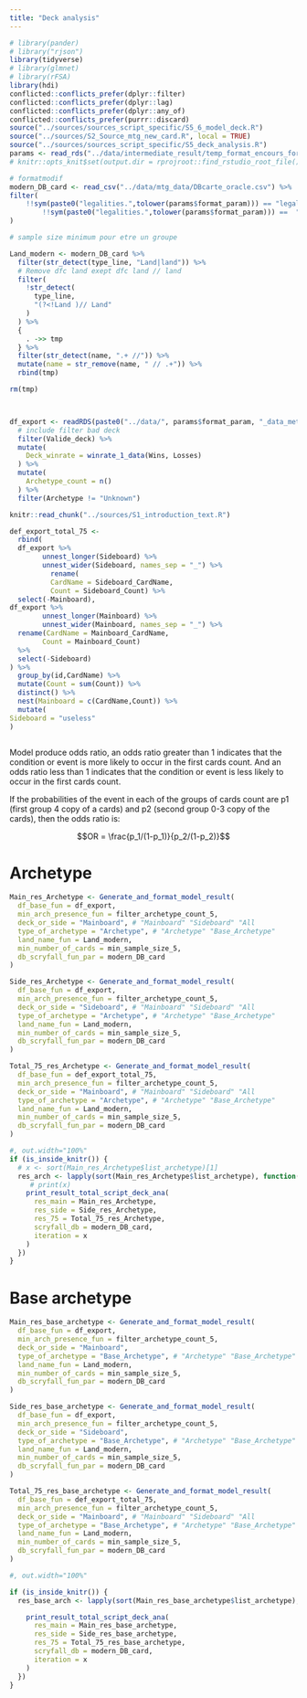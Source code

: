---
title: "Deck analysis"
---

```{r setup, include=FALSE, message = FALSE, warning = FALSE} 
# library(pander)
# library("rjson")
library(tidyverse)
# library(glmnet)
# library(rFSA)
library(hdi)
conflicted::conflicts_prefer(dplyr::filter)
conflicted::conflicts_prefer(dplyr::lag)
conflicted::conflicts_prefer(dplyr::any_of)
conflicted::conflicts_prefer(purrr::discard)
source("../sources/sources_script_specific/S5_6_model_deck.R")
source("../sources/S2_Source_mtg_new_card.R", local = TRUE)
source("../sources/sources_script_specific/S5_deck_analysis.R")
params <- read_rds("../data/intermediate_result/temp_format_encours_for_param.rds")
# knitr::opts_knit$set(output.dir = rprojroot::find_rstudio_root_file())

# formatmodif
modern_DB_card <- read_csv("../data/mtg_data/DBcarte_oracle.csv") %>%
filter(
    !!sym(paste0("legalities.",tolower(params$format_param))) == "legal" |
        !!sym(paste0("legalities.",tolower(params$format_param))) ==  "restricted"
)

# sample size minimum pour etre un groupe

Land_modern <- modern_DB_card %>%
  filter(str_detect(type_line, "Land|land")) %>%
  # Remove dfc land exept dfc land // land
  filter(
    !str_detect(
      type_line,
      "(?<!Land )// Land"
    )
  ) %>%
  {
    . ->> tmp
  } %>%
  filter(str_detect(name, ".+ //")) %>%
  mutate(name = str_remove(name, " // .+")) %>%
  rbind(tmp)

rm(tmp)



df_export <- readRDS(paste0("../data/", params$format_param, "_data_meta_en_cours.rds")) %>%
  # include filter bad deck
  filter(Valide_deck) %>%
  mutate(
    Deck_winrate = winrate_1_data(Wins, Losses)
  ) %>%
  mutate(
    Archetype_count = n()
  ) %>%
  filter(Archetype != "Unknown") 
```

```{r}
knitr::read_chunk("../sources/S1_introduction_text.R")
```


```{r creating_data_of_total_75}
def_export_total_75 <- 
  rbind(
  df_export %>% 
        unnest_longer(Sideboard) %>%
        unnest_wider(Sideboard, names_sep = "_") %>% 
          rename(
          CardName = Sideboard_CardName,
          Count = Sideboard_Count) %>% 
  select(-Mainboard),
df_export %>%
        unnest_longer(Mainboard) %>%
        unnest_wider(Mainboard, names_sep = "_") %>% 
  rename(CardName = Mainboard_CardName,
        Count = Mainboard_Count)
  %>% 
  select(-Sideboard)
) %>% 
  group_by(id,CardName) %>% 
  mutate(Count = sum(Count)) %>% 
  distinct() %>% 
  nest(Mainboard = c(CardName,Count)) %>% 
  mutate(
Sideboard = "useless"
)

```


```{r, Introduction_chunk_5_Deck_analysis, results='asis'}
```


Model produce odds ratio, an odds ratio greater than 1 indicates that the condition or event is more likely to occur in the first cards count. And an odds ratio less than 1 indicates that the condition or event is less likely to occur in the first cards count.

If the probabilities of the event in each of the groups of cards count are p1 (first group 4 copy of a cards) and p2 (second group 0-3 copy of the cards), then the odds ratio is:

$$OR = \frac{p_1/(1-p_1)}{p_2/(1-p_2)}$$

# Archetype


```{r result_archetype_mainboard}
Main_res_Archetype <- Generate_and_format_model_result(
  df_base_fun = df_export,
  min_arch_presence_fun = filter_archetype_count_5,
  deck_or_side = "Mainboard", # "Mainboard" "Sideboard" "All
  type_of_archetype = "Archetype", # "Archetype" "Base_Archetype"
  land_name_fun = Land_modern,
  min_number_of_cards = min_sample_size_5,
  db_scryfall_fun_par = modern_DB_card
)
```

```{r result_archetype_sideboard}
Side_res_Archetype <- Generate_and_format_model_result(
  df_base_fun = df_export,
  min_arch_presence_fun = filter_archetype_count_5,
  deck_or_side = "Sideboard", # "Mainboard" "Sideboard" "All
  type_of_archetype = "Archetype", # "Archetype" "Base_Archetype"
  land_name_fun = Land_modern,
  min_number_of_cards = min_sample_size_5,
  db_scryfall_fun_par = modern_DB_card
)
```



```{r result_archetype_total_75}
Total_75_res_Archetype <- Generate_and_format_model_result(
  df_base_fun = def_export_total_75,
  min_arch_presence_fun = filter_archetype_count_5,
  deck_or_side = "Mainboard", # "Mainboard" "Sideboard" "All
  type_of_archetype = "Archetype", # "Archetype" "Base_Archetype"
  land_name_fun = Land_modern,
  min_number_of_cards = min_sample_size_5,
  db_scryfall_fun_par = modern_DB_card
)
```


```{r print_result_arch, results='asis'}
#, out.width="100%"
if (is_inside_knitr()) {
  # x <- sort(Main_res_Archetype$list_archetype)[1]
  res_arch <- lapply(sort(Main_res_Archetype$list_archetype), function(x) {
     # print(x)
    print_result_total_script_deck_ana(
      res_main = Main_res_Archetype,
      res_side = Side_res_Archetype,
      res_75 = Total_75_res_Archetype,
      scryfall_db = modern_DB_card,
      iteration = x
    )
  })
}
```


# Base archetype  


```{r result_base_archetype_main_board}
Main_res_base_archetype <- Generate_and_format_model_result(
  df_base_fun = df_export,
  min_arch_presence_fun = filter_archetype_count_5,
  deck_or_side = "Mainboard",
  type_of_archetype = "Base_Archetype", # "Archetype" "Base_Archetype"
  land_name_fun = Land_modern,
  min_number_of_cards = min_sample_size_5,
  db_scryfall_fun_par = modern_DB_card
)
```

```{r result_base_archetype_side_board}
Side_res_base_archetype <- Generate_and_format_model_result(
  df_base_fun = df_export,
  min_arch_presence_fun = filter_archetype_count_5,
  deck_or_side = "Sideboard",
  type_of_archetype = "Base_Archetype", # "Archetype" "Base_Archetype"
  land_name_fun = Land_modern,
  min_number_of_cards = min_sample_size_5,
  db_scryfall_fun_par = modern_DB_card
)
```


```{r result_base_archetype_total_75}
Total_75_res_base_archetype <- Generate_and_format_model_result(
  df_base_fun = def_export_total_75,
  min_arch_presence_fun = filter_archetype_count_5,
  deck_or_side = "Mainboard", # "Mainboard" "Sideboard" "All
  type_of_archetype = "Base_Archetype", # "Archetype" "Base_Archetype"
  land_name_fun = Land_modern,
  min_number_of_cards = min_sample_size_5,
  db_scryfall_fun_par = modern_DB_card
)
```


```{r print_result_base_arch, results='asis'}
#, out.width="100%"

if (is_inside_knitr()) {
  res_base_arch <- lapply(sort(Main_res_base_archetype$list_archetype), function(x) {

    print_result_total_script_deck_ana(
      res_main = Main_res_base_archetype,
      res_side = Side_res_base_archetype,
      res_75 = Total_75_res_base_archetype,
      scryfall_db = modern_DB_card,
      iteration = x
    )
  })
}
```
